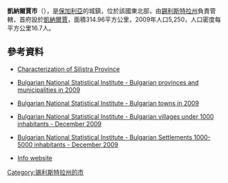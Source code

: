 {{Coord|43|58|N|27|31|E|display=title}}

'''凱納爾賈市'''（{{lang-bg|Кайнарджа}}），是[[保加利亞|保加利亞]]的城鎮，位於該國東北部，由[[錫利斯特拉州|錫利斯特拉州]]負責管轄，首府設於[[凱納爾賈|凱納爾賈]]，面積314.96平方公里，2009年人口5,250，人口密度每平方公里16.7人。

==參考資料==
*{{bg icon}}[https://web.archive.org/web/20160303171841/http://www.ss.government.bg/uploaded_images/Haracteristica.pdf Characterization of Silistra Province]
*{{en icon}} [https://web.archive.org/web/20101113165626/http://www.nsi.bg/otrasalen.php?otr=53&a1=1583&a2=1584&a3=1585#cont#cont Bulgarian National Statistical Institute - Bulgarian provinces and municipalities in 2009]
*{{en icon}} [https://web.archive.org/web/20101113165731/http://www.nsi.bg/otrasalen.php?otr=53&a1=1583&a2=1584&a3=1588#cont#cont Bulgarian National Statistical Institute - Bulgarian towns in 2009]
*{{en icon}} [http://www.nsi.bg/nrnm/index.php?ezik=en&f=8&s=1&date=29.12.2010&e=1&s1=4&c1=2&a1=1000&c=0 Bulgarian National Statistical Institute - Bulgarian villages under 1000 inhabitants - December 2009]{{Wayback|url=http://www.nsi.bg/nrnm/index.php?ezik=en&f=8&s=1&date=29.12.2010&e=1&s1=4&c1=2&a1=1000&c=0 |date=20171110031811 }}
*{{en icon}} [http://www.nsi.bg/nrnm/index.php?ezik=en&f=8&s=1&date=29.12.2010&e=1&s1=4&c1=3&a1=1000&c=1&s2=4&c2=2&a2=5000 Bulgarian National Statistical Institute - Bulgarian Settlements 1000-5000 inhabitants - December 2009]{{Wayback|url=http://www.nsi.bg/nrnm/index.php?ezik=en&f=8&s=1&date=29.12.2010&e=1&s1=4&c1=3&a1=1000&c=1&s2=4&c2=2&a2=5000 |date=20171110031803 }}
* [http://www.guide-bulgaria.com/NE/Silistra/Kaynardja/ Info website]{{Wayback|url=http://www.guide-bulgaria.com/NE/Silistra/Kaynardja/ |date=20101217224740 }} {{bg icon}}

{{Bulgaria-geo-stub}}
[[Category:锡利斯特拉州的市|Category:锡利斯特拉州的市]]